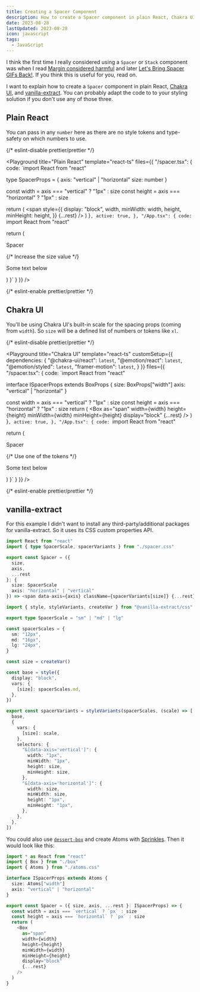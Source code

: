 ```yaml
---
title: Creating a Spacer Component
description: How to create a Spacer component in plain React, Chakra UI, and vanilla-extract
date: 2023-08-28
lastUpdated: 2023-08-28
icon: javascript
tags:
  - JavaScript
---
```


I think the first time I really considered using a `Spacer` or `Stack` component was when I read [Margin considered harmful](https://mxstbr.com/thoughts/margin) and later [Let's Bring Spacer GIFs Back!](https://www.joshwcomeau.com/react/modern-spacer-gif/). If you think this is useful for you, read on.

I want to explain how to create a `Spacer` component in plain React, [Chakra UI](https://chakra-ui.com/), and [vanilla-extract](https://vanilla-extract.style/). You can probably adapt the code to to your styling solution if you don't use any of those three.

## Plain React

You can pass in any `number` here as there are no style tokens and type-safety on which numbers to use.

{/* eslint-disable prettier/prettier */}

<Playground 
  title="Plain React"
  template="react-ts"
  files={{
    "/spacer.tsx": {
      code: `import React from "react"

type SpacerProps = {
  axis: "vertical" | "horizontal"
  size: number
}

  const width = axis === "vertical" ? "1px" : size
  const height = axis === "horizontal" ? "1px" : size

  return (
    <span
      style={{
        display: "block",
        width,
        minWidth: width,
        height,
        minHeight: height,
      }}
      {...rest}
    />
  )
}`,
      active: true,
    },
    "/App.tsx": {
      code: `import React from "react"

  return (
    <main>
      <p>Spacer</p>
      {/* Increase the size value */}
      <Spacer axis="vertical" size={16} />
      <p>Some text below</p>
    </main>
  )
}`
    }
  }}
/>

{/* eslint-enable prettier/prettier */}

## Chakra UI

You'll be using Chakra UI's built-in scale for the spacing props (coming from `width`). So `size` will be a defined list of numbers or tokens like `xl`.

{/* eslint-disable prettier/prettier */}

<Playground 
  title="Chakra UI"
  template="react-ts"
  customSetup={{
    dependencies: {
      "@chakra-ui/react": `latest`,
      "@emotion/react": `latest`,
      "@emotion/styled": `latest`,
      "framer-motion": `latest`,
    }
  }}
  files={{
    "/spacer.tsx": {
      code: `import React from "react"

interface ISpacerProps extends BoxProps {
  size: BoxProps["width"]
  axis: "vertical" | "horizontal"
}

  const width = axis === "vertical" ? "1px" : size
  const height = axis === "horizontal" ? "1px" : size
  return (
    <Box
      as="span"
      width={width}
      height={height}
      minWidth={width}
      minHeight={height}
      display="block"
      {...rest}
    />
  )
}`,
      active: true,
    },
    "/App.tsx": {
      code: `import React from "react"

  return (
    <ChakraProvider>
      <main>
        <p>Spacer</p>
        {/* Use one of the tokens */}
        <Spacer axis="vertical" size="16" />
        <p>Some text below</p>
      </main>
    </ChakraProvider>
  )
}`
    }
  }}
/>

{/* eslint-enable prettier/prettier */}

## vanilla-extract

For this example I didn't want to install any third-party/additional packages for vanilla-extract. So it uses its CSS custom properties API.

```ts title=spacer.tsx
import React from "react"
import { type SpacerScale, spacerVariants } from "./spacer.css"

export const Spacer = ({
  size,
  axis,
  ...rest
}: {
  size: SpacerScale
  axis: "horizontal" | "vertical"
}) => <span data-axis={axis} className={spacerVariants[size]} {...rest} />
```

```ts title=spacer.css.ts
import { style, styleVariants, createVar } from "@vanilla-extract/css"

export type SpacerScale = "sm" | "md" | "lg"

const spacerScales = {
  sm: "12px",
  md: "16px",
  lg: "24px",
}

const size = createVar()

const base = style({
  display: "block",
  vars: {
    [size]: spacerScales.md,
  },
})

export const spacerVariants = styleVariants(spacerScales, (scale) => [
  base,
  {
    vars: {
      [size]: scale,
    },
    selectors: {
      "&[data-axis='vertical']": {
        width: "1px",
        minWidth: "1px",
        height: size,
        minHeight: size,
      },
      "&[data-axis='horizontal']": {
        width: size,
        minWidth: size,
        height: "1px",
        minHeight: "1px",
      },
    },
  },
])
```

You could also use [`dessert-box`](https://github.com/TheMightyPenguin/dessert-box) and create Atoms with [Sprinkles](https://vanilla-extract.style/documentation/packages/sprinkles/). Then it would look like this:

```ts
import * as React from "react"
import { Box } from "./box"
import { Atoms } from "./atoms.css"

interface ISpacerProps extends Atoms {
  size: Atoms["width"]
  axis: "vertical" | "horizontal"
}

export const Spacer = ({ size, axis, ...rest }: ISpacerProps) => {
  const width = axis === `vertical` ? `px` : size
  const height = axis === `horizontal` ? `px` : size
  return (
    <Box
      as="span"
      width={width}
      height={height}
      minWidth={width}
      minHeight={height}
      display="block"
      {...rest}
    />
  )
}
```
